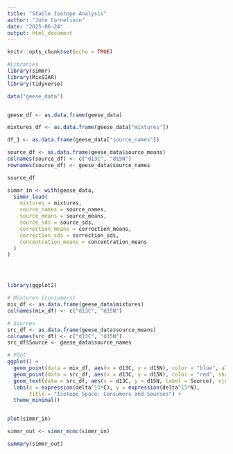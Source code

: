 ```yaml
---
title: "Stable Isotope Analysis"
author: "John Cornelison"
date: "2025-06-24"
output: html_document
---
```


```r
knitr::opts_chunk$set(echo = TRUE)
```


```r
#Libraries
library(simmr)
library(MixSIAR)
library(tidyverse)

```

```r

data("geese_data")


geese_df <- as.data.frame(geese_data)

mixtures_df <- as.data.frame(geese_data["mixtures"])

df_1 <- as.data.frame(geese_data["source_names"])

source_df <- as.data.frame(geese_data$source_means)
colnames(source_df) <- c("d13C", "d15N")
rownames(source_df) <- geese_data$source_names

source_df

simmr_in <- with(geese_data,
  simmr_load(
    mixtures = mixtures,
    source_names = source_names,
    source_means = source_means,
    source_sds = source_sds,
    correction_means = correction_means,
    correction_sds = correction_sds,
    concentration_means = concentration_means
  )
)




library(ggplot2)

# Mixtures (consumers)
mix_df <- as.data.frame(geese_data$mixtures)
colnames(mix_df) <- c("d13C", "d15N")

# Sources
src_df <- as.data.frame(geese_data$source_means)
colnames(src_df) <- c("d13C", "d15N")
src_df$Source <- geese_data$source_names

# Plot
ggplot() +
  geom_point(data = mix_df, aes(x = d13C, y = d15N), color = "blue", alpha = 0.6) +
  geom_point(data = src_df, aes(x = d13C, y = d15N), color = "red", shape = 17, size = 3) +
  geom_text(data = src_df, aes(x = d13C, y = d15N, label = Source), vjust = -1.2) +
  labs(x = expression(delta^13*C), y = expression(delta^15*N),
       title = "Isotope Space: Consumers and Sources") +
  theme_minimal()


plot(simmr_in) 

```


```r

simmr_out <- simmr_mcmc(simmr_in)

summary(simmr_out)
```
